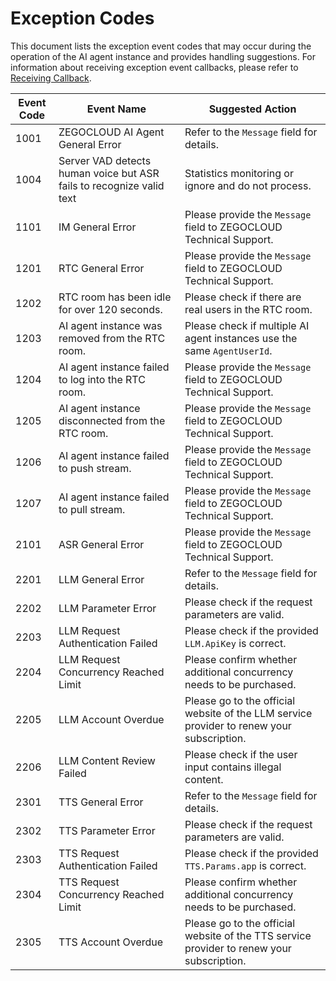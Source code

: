 # Exception Codes

This document lists the exception event codes that may occur during the operation of the AI agent instance and provides handling suggestions. For information about receiving exception event callbacks, please refer to [Receiving Callback](./receiving-callback.mdx).

| Event Code | Event Name | Suggested Action |
| --- | --- | --- |
| 1001 | ZEGOCLOUD AI Agent General Error | Refer to the `Message` field for details. |
| 1004 | Server VAD detects human voice but ASR fails to recognize valid text | Statistics monitoring or ignore and do not process. |
| 1101 | IM General Error | Please provide the `Message` field to ZEGOCLOUD Technical Support. |
| 1201 | RTC General Error | Please provide the `Message` field to ZEGOCLOUD Technical Support. |
| 1202 | RTC room has been idle for over 120 seconds. | Please check if there are real users in the RTC room. |
| 1203 | AI agent instance was removed from the RTC room. | Please check if multiple AI agent instances use the same `AgentUserId`. |
| 1204 | AI agent instance failed to log into the RTC room. | Please provide the `Message` field to ZEGOCLOUD Technical Support. |
| 1205 | AI agent instance disconnected from the RTC room. | Please provide the `Message` field to ZEGOCLOUD Technical Support. |
| 1206 | AI agent instance failed to push stream. | Please provide the `Message` field to ZEGOCLOUD Technical Support. |
| 1207 | AI agent instance failed to pull stream. | Please provide the `Message` field to ZEGOCLOUD Technical Support. |
| 2101 | ASR General Error | Please provide the `Message` field to ZEGOCLOUD Technical Support. |
| 2201 | LLM General Error | Refer to the `Message` field for details. |
| 2202 | LLM Parameter Error | Please check if the request parameters are valid. |
| 2203 | LLM Request Authentication Failed | Please check if the provided `LLM.ApiKey` is correct. |
| 2204 | LLM Request Concurrency Reached Limit | Please confirm whether additional concurrency needs to be purchased. |
| 2205 | LLM Account Overdue | Please go to the official website of the LLM service provider to renew your subscription. |
| 2206 | LLM Content Review Failed | Please check if the user input contains illegal content. |
| 2301 | TTS General Error | Refer to the `Message` field for details. |
| 2302 | TTS Parameter Error | Please check if the request parameters are valid. |
| 2303 | TTS Request Authentication Failed | Please check if the provided `TTS.Params.app` is correct. |
| 2304 | TTS Request Concurrency Reached Limit | Please confirm whether additional concurrency needs to be purchased. |
| 2305 | TTS Account Overdue | Please go to the official website of the TTS service provider to renew your subscription. |